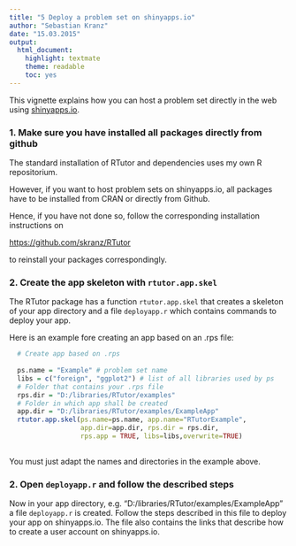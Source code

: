 ```yaml
---
title: "5 Deploy a problem set on shinyapps.io"
author: "Sebastian Kranz"
date: "15.03.2015"
output:
  html_document:
    highlight: textmate
    theme: readable
    toc: yes
---
```


This vignette explains how you can host a problem set directly in the web using [shinyapps.io](https://www.shinyapps.io/).

### 1. Make sure you have installed all packages directly from github

The standard installation of RTutor and dependencies uses my own R repositorium.

However, if you want to host problem sets on shinyapps.io, all packages have to be installed from CRAN or directly from Github.

Hence, if you have not done so, follow the corresponding installation instructions on 

[https://github.com/skranz/RTutor](https://github.com/skranz/RTutor)

to reinstall your packages correspondingly.

### 2. Create the app skeleton with `rtutor.app.skel`

The RTutor package has a function `rtutor.app.skel` that creates a skeleton of your app directory and a file `deployapp.r` which contains commands to deploy your app. 

Here is an example fore creating an app based on an .rps file:
```r
  # Create app based on .rps
 
  ps.name = "Example" # problem set name
  libs = c("foreign", "ggplot2") # list of all libraries used by ps
  # Folder that contains your .rps file
  rps.dir = "D:/libraries/RTutor/examples"
  # Folder in which app shall be created
  app.dir = "D:/libraries/RTutor/examples/ExampleApp"
  rtutor.app.skel(ps.name=ps.name, app.name="RTutorExample",
                  app.dir=app.dir, rps.dir = rps.dir,
                  rps.app = TRUE, libs=libs,overwrite=TRUE)
 
```

You must just adapt the names and directories in the example above.

### 2. Open `deployapp.r` and follow the described steps

Now in your app directory, e.g. "D:/libraries/RTutor/examples/ExampleApp" a file `deployapp.r` is created. Follow the steps described in this file to deploy your app on shinyapps.io. The file also contains the links that describe how to create a user account on shinyapps.io.
